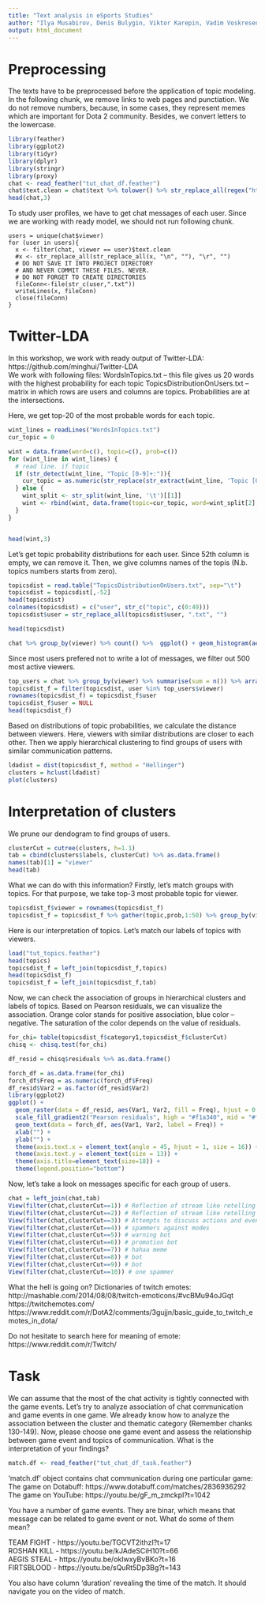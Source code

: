 ```yaml
---
title: "Text analysis in eSports Studies"
author: "Ilya Musabirov, Denis Bulygin, Viktor Karepin, Vadim Voskresenskii, Alexander Sirotkin"
output: html_document
---
```


# Preprocessing

The texts have to be preprocessed before the application of topic modeling. In the following chunk, we remove links to web pages and punctiation. We do not remove numbers, because, in some cases, they represent memes which are important for Dota 2 community. Besides, we convert letters to the lowercase.

```r
library(feather)
library(ggplot2)
library(tidyr)
library(dplyr)
library(stringr)
library(proxy)
chat <- read_feather("tut_chat_df.feather")
chat$text.clean = chat$text %>% tolower() %>% str_replace_all(regex("http:.*( |$)")," ")  %>% str_replace_all(regex("[:punct:]")," ")
head(chat,3)
```

To study user profiles, we have to get chat messages of each user. Since we are working with ready model, we should not run following chunk. 
```
users = unique(chat$viewer)
for (user in users){
  x <- filter(chat, viewer == user)$text.clean
  #x <- str_replace_all(str_replace_all(x, "\n", ""), "\r", "")
  # DO NOT SAVE IT INTO PROJECT DIRECTORY
  # AND NEVER COMMIT THESE FILES. NEVER.
  # DO NOT FORGET TO CREATE DIRECTORIES
  fileConn<-file(str_c(user,".txt"))
  writeLines(x, fileConn)
  close(fileConn)
}
```

# Twitter-LDA

In this workshop, we work with ready output of Twitter-LDA:   
https://github.com/minghui/Twitter-LDA    
We work with following files:
WordsInTopics.txt -- this file gives us 20 words with the highest probability for each topic
TopicsDistributionOnUsers.txt -- matrix in which rows are users and columns are topics. Probabilities are at the intersections.

Here, we get top-20 of the most probable words for each topic.
```r
wint_lines = readLines("WordsInTopics.txt")
cur_topic = 0

wint = data.frame(word=c(), topic=c(), prob=c())
for (wint_line in wint_lines) {
  # read line. if topic
  if (str_detect(wint_line, "Topic [0-9]+:")){
    cur_topic = as.numeric(str_replace(str_extract(wint_line, 'Topic [0-9]+'), 'Topic ', ''))
  } else {
    wint_split <- str_split(wint_line, '\t')[[1]]
    wint <- rbind(wint, data.frame(topic=cur_topic, word=wint_split[2], prob=as.numeric(wint_split[3])))    
  }
}


head(wint,3)
```


Let's get topic probability distributions for each user. Since 52th column is empty, we can remove it. Then, we give columns names of the topis (N.b. topics numbers starts from zero).

```r
topicsdist = read.table("TopicsDistributionOnUsers.txt", sep="\t")
topicsdist = topicsdist[,-52]
head(topicsdist)
colnames(topicsdist) = c("user", str_c("topic", c(0:49)))
topicsdist$user = str_replace_all(topicsdist$user, ".txt", "")

head(topicsdist)
```

```r
chat %>% group_by(viewer) %>% count() %>%  ggplot() + geom_histogram(aes(n))
```

Since most users prefered not to write a lot of messages, we filter out 500 most active viewers.

```r
top_users = chat %>% group_by(viewer) %>% summarise(sum = n()) %>% arrange(-sum) %>% top_n(500)
topicsdist_f = filter(topicsdist, user %in% top_users$viewer)
rownames(topicsdist_f) = topicsdist_f$user
topicsdist_f$user = NULL
head(topicsdist_f)
```

Based on distributions of topic probabilities, we calculate the distance between viewers. Here, viewers with similar distributions are closer to each other. Then we apply hierarchical clustering to find groups of users with similar communication patterns.
```r
ldadist = dist(topicsdist_f, method = "Hellinger")
clusters = hclust(ldadist)
plot(clusters)
```

# Interpretation of clusters

We prune our dendogram to find groups of users. 

```r
clusterCut = cutree(clusters, h=1.1)
tab = cbind(clusters$labels, clusterCut) %>% as.data.frame()
names(tab)[1] = "viewer"
head(tab)
```

What we can do with this information?
Firstly, let's match groups with topics. For that purpose, we take top-3 most probable topic for viewer.

```r
topicsdist_f$viewer = rownames(topicsdist_f)
topicsdist_f = topicsdist_f %>% gather(topic,prob,1:50) %>% group_by(viewer) %>% top_n(3,prob) 
```


Here is our interpretation of topics. Let's match our labels of topics with viewers.
```r
load("tut_topics.feather")
head(topics)
topicsdist_f = left_join(topicsdist_f,topics)
head(topicsdist_f)
topicsdist_f = left_join(topicsdist_f,tab)
```

Now, we can check the association of groups in hierarchical clusters and labels of topics. Based on Pearson residuals, we can visualize the association. Orange color stands for positive association, blue color -- negative. The saturation of the color depends on the value of residuals.

```r
for_chi= table(topicsdist_f$category1,topicsdist_f$clusterCut)
chisq <- chisq.test(for_chi)

df_resid = chisq$residuals %>% as.data.frame()

forch_df = as.data.frame(for_chi)
forch_df$Freq = as.numeric(forch_df$Freq)
df_resid$Var2 = as.factor(df_resid$Var2)
library(ggplot2)
ggplot() + 
  geom_raster(data = df_resid, aes(Var1, Var2, fill = Freq), hjust = 0.5, vjust = 0.5) + 
  scale_fill_gradient2("Pearson residuals", high = "#f1a340", mid = "#f7f7f7", low = "#998ec3", midpoint = 0) +
  geom_text(data = forch_df, aes(Var1, Var2, label = Freq)) +
  xlab("") +
  ylab("") +
  theme(axis.text.x = element_text(angle = 45, hjust = 1, size = 16)) +
  theme(axis.text.y = element_text(size = 13)) +
  theme(axis.title=element_text(size=18)) +
  theme(legend.position="bottom")
```

Now, let's take a look on messages specific for each group of users.
```r
chat = left_join(chat,tab)
View(filter(chat,clusterCut==1)) # Reflection of stream like retelling of seen and emotional responce
View(filter(chat,clusterCut==2)) # Reflection of stream like retelling of seen and emotional responce
View(filter(chat,clusterCut==3)) # Attempts to discuss actions and events (to some extent)
View(filter(chat,clusterCut==4)) # spammers against modes
View(filter(chat,clusterCut==5)) # warning bot
View(filter(chat,clusterCut==6)) # promotion bot
View(filter(chat,clusterCut==7)) # hahaa meme
View(filter(chat,clusterCut==8)) # bot
View(filter(chat,clusterCut==9)) # bot
View(filter(chat,clusterCut==10)) # one spammer

```

What the hell is going on?
Dictionaries of twitch emotes:
http://mashable.com/2014/08/08/twitch-emoticons/#vcBMu94oJGqt
https://twitchemotes.com/
https://www.reddit.com/r/DotA2/comments/3gujjn/basic_guide_to_twitch_emotes_in_dota/

Do not hesitate to search here for meaning of emote:
https://www.reddit.com/r/Twitch/


# Task

We can assume that the most of the chat activity is tightly connected with the game events. Let's try to analyze association of chat communication and game events in one game. We already know how to analyze the association between the cluster and thematic category (Remember chanks 130-149). Now, please choose one game event and assess the relationship between game event and topics of communication. What is the interpretation of your findings?

```r
match.df <- read_feather("tut_chat_df_task.feather")
``` 

'match.df' object contains chat communication during one particular game: 
The game on Dotabuff: https://www.dotabuff.com/matches/2836936292  
The game on YouTube: https://youtu.be/gF_m_zmckpI?t=1042  

You have a number of game events. They are binar, which means that message can be related to game event or not. What do some of them mean?

TEAM FIGHT - https://youtu.be/TGCVT2ithzI?t=17    
ROSHAN KILL - https://youtu.be/kJAdeSCiH10?t=66   
AEGIS STEAL - https://youtu.be/okIwxyBvBKo?t=16   
FIRTSBLOOD - https://youtu.be/sQuRt5Dp3Bg?t=143   

You also have column 'duration' revealing the time of the match. It should navigate you on the video of match. 

